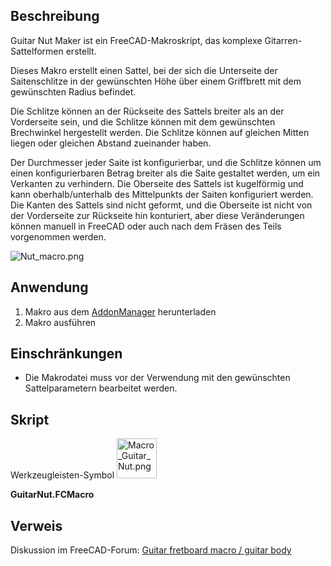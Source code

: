 <languages/>
{{Macro/de
|Name=Makro Gitarrensattel
|Icon=Macro_Guitar_Nut.png
|Description=Erstellen Sie [https://wikipedia.org/wiki/Guitar#Nut Gitarrensattel].<br/>FreeCAD-Makro, das komplexe Gitarren-Sattelformen erstellt.<br/>Insbesondere kann es einen Sattel erstellen, bei dem sich die Unterseite der Saitenschlitze in der gewünschten Höhe über einem Griffbrett mit dem gewünschten Radius befindet. Der Durchmesser jeder Saite ist konfigurierbar, und die Schlitze können so konfiguriert werden, dass sie die erforderliche Breite berücksichtigen, um ein Verklemmen zu verhindern. Weitere Details finden Sie im Abschnitt [[#Verwendung|Verwendung]].
|Author=jsiddall
|Version=0.1
|Date=2020-01-27
|FCVersion=Alle
|Download=[https://wiki.freecad.org/images/9/94/Macro_Guitar_Nut.png Werkzeugleisten-Symbol]
|SeeAlso=[[Macro_Guitar_fretboard/de|Makro Gitarrengriffbrett]]
}}

<span id="Description"></span>
==Beschreibung==

Guitar Nut Maker ist ein FreeCAD-Makroskript, das komplexe Gitarren-Sattelformen erstellt.

Dieses Makro erstellt einen Sattel, bei der sich die Unterseite der Saitenschlitze in der gewünschten Höhe über einem Griffbrett mit dem gewünschten Radius befindet.  


Die Schlitze können an der Rückseite des Sattels breiter als an der Vorderseite sein, und die Schlitze können mit dem gewünschten Brechwinkel hergestellt werden. Die Schlitze können auf gleichen Mitten liegen oder gleichen Abstand zueinander haben. 

Der Durchmesser jeder Saite ist konfigurierbar, und die Schlitze können um einen konfigurierbaren Betrag breiter als die Saite gestaltet werden, um ein Verkanten zu verhindern. Die Oberseite des Sattels ist kugelförmig und kann oberhalb/unterhalb des Mittelpunkts der Saiten konfiguriert werden. Die Kanten des Sattels sind nicht geformt, und die Oberseite ist nicht von der Vorderseite zur Rückseite hin konturiert, aber diese Veränderungen können manuell in FreeCAD oder auch nach dem Fräsen des Teils vorgenommen werden.

[[File:Nut_macro.png]]
{{Caption|Ergebnisse mit dem Makro Guitar Nut Maker}}

<span id="Usage"></span>
==Anwendung==

# Makro aus dem [[Std_AddonMgr/de|AddonManager]] herunterladen
# Makro ausführen

<span id="Limitations"></span>
==Einschränkungen==

* Die Makrodatei muss vor der Verwendung mit den gewünschten Sattelparametern bearbeitet werden.

{{clear}}

<span id="Script"></span>
==Skript==

Werkzeugleisten-Symbol  [[Image:Macro_Guitar_Nut.png|64px]]

'''GuitarNut.FCMacro'''

{{MacroCode|code=
# FreeCAD Guitar Nut Macro
# This macro creates a guitar/bass nut with conical slots at the
# desired spacing and diameter to export to CAM software 

__Name__ = 'Guitar Nut'
__Comment__ = 'This macro creates a guitar/bass nut'
__Author__ = 'Jeff Siddall'
__Version__ = '0.1'
__Date__ = '2020-01-27'
__License__ = 'GPL-3.0-or-later'
__Web__ = ''
__Wiki__ = ''
__Icon__ = 'https://wiki.freecad.org/images/9/94/Macro_Guitar_Nut.png'
__Help__ = 'Macro file must be edited with the desired nut parameters before use'
__Status__ = 'Beta'
__Requires__ = ''
__Communication__ = ''
__Files__ = ''

import FreeCAD, Part, math
from FreeCAD import Base, Vector

class Nut():
    if App.ActiveDocument is None:
        # Create new document called "Nut" if there is no open document
        doc = App.newDocument("Nut")

# Enter desired values below
# Unless specified, units are mm
equalcenters = 0 # If equalcenters = 1 then the spacing of the strings is equal; if 0 then the space between the strings is equal
strings = 5 # Number of strings

# Always enter values below with a decimal point, even if that means adding ".0" on the end!
length = 49.0 # Nut length (neck width); 38.1 mm = 1.5", 41.275 = 1-5/8"
width = 6.350 # Nut width; 3.175 mm = 1/8"; 6.35 mm = 1/4"
fretboardmaxheight = 6.350 # Maximum fretboard height above the bottom of the nut slot; 6.35 mm = 1/4"
radius = 184.15 # Fretboard radius; 184.15 mm = 7.25"; 304.8 = 12"; 406.4 mm = 16"
# List of string thicknesses, starting at bottom string, separated by commas, enclosed in square brackets
# Bottom string 1.143 mm = 0.045" 
# 1.651 mm = 0.065"
# 2.159 mm = 0.085"
# Top string on a 4 string 2.667 mm = 0.105"
# Top string on a 5 string 3.175 mm = 0.125"
stringthickness = [1.143, 1.651, 2.159, 2.667, 3.175] # 5 string bass, 45-125/ 4 string bass 45-105
#stringthickness = [3.175, 2.667, 2.159, 1.651, 1.143] # Reverse string, 5 string bass, 45-125/ 4 string bass 45-105
#stringthickness = [0.254, 0.3302, 0.4318, 0.6604, 0.9144, 1.1684] # 6 string guitar, 10-46
stringheight = 1.1938 # Height of bottom of strings above fretboard; 1.1938 mm = 0.047" or the height of a typical medium/jumbo fret
slotmargin = 0.05 # extra slot width on each side of the string; 0.05 mm = 0.00197"
overhang = 3.0 # Distance from edge of each outside string to end of nut
breakangle = 14.0 # Angle of the nut slot in degrees; this should be greater than the actual string angle to ensure the string only contacts at the leading edge of the nut
slotradincrease = 0.2 # How much bigger the radius of the end of the slot is than the face
slotdepthfactor = 1.3 # Factor to control how deep the slots should be.  Values greater than 1 create deeper slots than default.
toparcoffsetfactor = 1.8 # Factor to control how far off-center the nut top arc is.  Adjust as required.
# End of user configuration variables
# Do not make any changes below this line!

stringindex = 0 # Start at the bottom string
stringspacing = 0

# Find the centers of the outside strings
# Bottom string
center1 = (length / 2) - overhang - (stringthickness[0] / 2)

# Top string
center2 = -((length / 2) - overhang - (stringthickness[strings - 1] / 2))

# Outside string values
outsidestringradiusdiff = (stringthickness[strings - 1] - stringthickness[0]) / 2
outsidestringavgradius = (stringthickness[strings - 1] + stringthickness[0]) / 2 / 2
centerspacing = center1 - center2

# Find the string spacings for both spacing models
if equalcenters:
    # Calculate the correct spacing for equal spaced strings
    stringspacing = centerspacing / (strings - 1)

else:
    # Calculate the space between strings
    totalstringwidth = 0
    stringindex1 = 0
    while (stringindex1 < strings):
        totalstringwidth = totalstringwidth + stringthickness[stringindex1]
        stringindex1 = stringindex1 + 1

    stringspacing = (centerspacing - totalstringwidth + (2 * outsidestringavgradius)) / (strings - 1)

print("Creating nut blank")
# Height is much larger than needed but will be cut down with the "common" operation later
nutshape = Part.makeBox(width, length, ((fretboardmaxheight + stringheight) * 2), Vector(-width, -(length / 2), 0))

print("Creating nut top surface")
# Make a sphere to shape the top of the nut, which should pass through  each string center
# Because the thickness of the strings varies, the Y-position of the sphere needs to be compensated
# The fretboard "z" portion is:
fretboardz = radius - (((radius ** 2) - ((centerspacing / 2) ** 2)) ** 0.5)

# The formula to calculate the effective radius of the center of outside strings is:
# r^2 = z^2 + y^2
# r^2 = ((r - (outsidestringradiusdiff + fretboardz))^2) + ((centerspacing/2)^2)
# r^2 = r^2 - 2r*(outsidestringradiusdiff + fretboardz) + ((outsidestringradiusdiff + fretboardz)^2) + (centerspacing^2)
# 2r*(outsidestringradiusdiff + fretboardz) = ((outsidestringradiusdiff + fretboardz)^2) + (centerspacing^2)
# r  = ((outsidestringradiusdiff + fretboardz)/2) + ((centerspacing^2)/(2*(outsidestringradiusdiff + fretboardz)))
nutradius = ((abs(outsidestringradiusdiff / 4) + fretboardz) / 2) + (((centerspacing / 2) ** 2) / (2 * (abs(outsidestringradiusdiff / 4) + fretboardz)))

# The center of the arc of the nut radius must also be offset
# This formula was derived empirically so might nead adjusting
yoffset = -centerspacing / 2 * toparcoffsetfactor * (outsidestringradiusdiff / (2 * outsidestringavgradius)) * (1 - (nutradius / radius))

top = Part.makeSphere(nutradius, Vector(0, yoffset, (-nutradius + fretboardmaxheight + stringheight + (outsidestringavgradius * slotdepthfactor) + slotmargin)))

nutshape = nutshape.common(top)

cumulativestringwidth = 0 # Add up the amount of string thickness for equal spacing

# Build the slots
while (stringindex < strings):
    print("Creating slot for string " + str(stringindex))
    ypos = 0

    if equalcenters:
        # For equal centers move each string over by the fixed amount of stringspacing
        ypos = center1 - (stringindex * stringspacing)

    else:
        # For equal spacing adjust for the thickness of each string

        # Add up the cumulative string thickness
        if stringindex == 0:
            # For the first string the thickness is already included in center1 so don't add anything
            cumulativestringwidth = 0

        else:
            # Add half the previous string and half this string
            cumulativestringwidth = cumulativestringwidth + (stringthickness[stringindex] / 2) + (stringthickness[stringindex - 1] / 2)

        ypos = center1 - (stringindex * stringspacing) - cumulativestringwidth

    zstartpos = (((radius ** 2) - (ypos ** 2)) ** 0.5) - radius + fretboardmaxheight + stringheight + (stringthickness[stringindex] / 2) + slotmargin # Cartesian coordinate formula: z = sqrt(r^2 - y^2)
    # calculate the end of the slot based on the string break angle 
    zendpos = zstartpos - (math.tan(math.radians(breakangle)) * width)

    slotstartrad = (stringthickness[stringindex] / 2) + slotmargin
    slotendrad = slotstartrad + slotradincrease

    # Make the string slot as 2 circles offset in the Z axis to create the break angle, then made into a face, then extruded up to allow the slot to protrude to the nut surface
    slotstart = Part.makeCircle(slotstartrad, Vector(0, ypos, zstartpos), Vector(1, 0, 0), 180, 360)
    slotend = Part.makeCircle(slotendrad, Vector(-width, ypos, zendpos), Vector(1, 0, 0), 180, 360)
    slotbottom = Part.makeRuledSurface(slotstart, slotend)
    slotextrude = slotbottom.extrude(Vector(0, 0, ((fretboardmaxheight + stringheight) * 2)))

    nutshape = nutshape.cut(slotextrude)
    stringindex = stringindex + 1

nut = App.ActiveDocument.addObject("Part::Feature","Nut")
nut.Shape = nutshape
print("Finished creating nut")
}}

<span id="Link"></span>
==Verweis==

Diskussion im FreeCAD-Forum: [https://forum.freecad.org/viewtopic.php?f=24&t=5827& Guitar fretboard macro / guitar body]